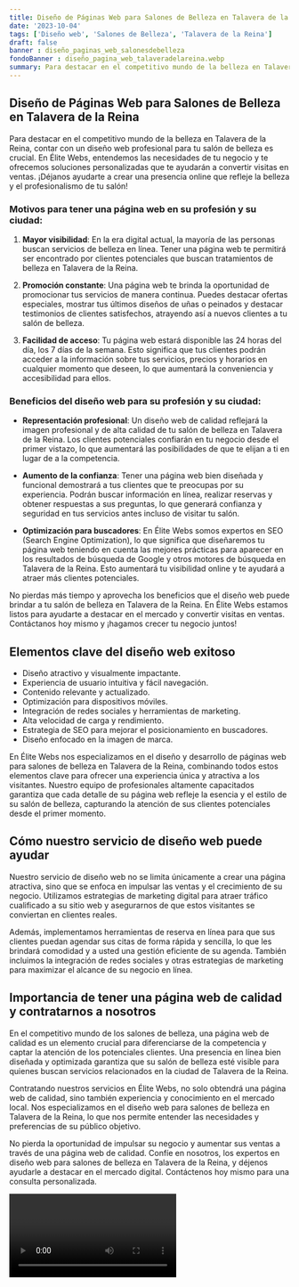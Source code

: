 ```yaml
---
title: Diseño de Páginas Web para Salones de Belleza en Talavera de la Reina
date: '2023-10-04'
tags: ['Diseño web', 'Salones de Belleza', 'Talavera de la Reina']
draft: false
banner : diseño_paginas_web_salonesdebelleza
fondoBanner : diseño_pagina_web_talaveradelareina.webp
summary: Para destacar en el competitivo mundo de la belleza en Talavera de la Reina, contar con un diseño web profesional para tu salón de belleza es crucial. En Élite Webs, entendemos las necesidades de tu negocio y te ofrecemos soluciones personalizadas que te ayudarán a convertir visitas en ventas. ¡Déjanos ayudarte a crear una presencia online que refleje la belleza y el profesionalismo de tu salón!
---
```


## Diseño de Páginas Web para Salones de Belleza en Talavera de la Reina

Para destacar en el competitivo mundo de la belleza en Talavera de la Reina, contar con un diseño web profesional para tu salón de belleza es crucial. En Élite Webs, entendemos las necesidades de tu negocio y te ofrecemos soluciones personalizadas que te ayudarán a convertir visitas en ventas. ¡Déjanos ayudarte a crear una presencia online que refleje la belleza y el profesionalismo de tu salón!

### Motivos para tener una página web en su profesión y su ciudad:

1. **Mayor visibilidad**: En la era digital actual, la mayoría de las personas buscan servicios de belleza en línea. Tener una página web te permitirá ser encontrado por clientes potenciales que buscan tratamientos de belleza en Talavera de la Reina.

2. **Promoción constante**: Una página web te brinda la oportunidad de promocionar tus servicios de manera continua. Puedes destacar ofertas especiales, mostrar tus últimos diseños de uñas o peinados y destacar testimonios de clientes satisfechos, atrayendo así a nuevos clientes a tu salón de belleza.

3. **Facilidad de acceso**: Tu página web estará disponible las 24 horas del día, los 7 días de la semana. Esto significa que tus clientes podrán acceder a la información sobre tus servicios, precios y horarios en cualquier momento que deseen, lo que aumentará la conveniencia y accesibilidad para ellos.

### Beneficios del diseño web para su profesión y su ciudad:

- **Representación profesional**: Un diseño web de calidad reflejará la imagen profesional y de alta calidad de tu salón de belleza en Talavera de la Reina. Los clientes potenciales confiarán en tu negocio desde el primer vistazo, lo que aumentará las posibilidades de que te elijan a ti en lugar de a la competencia.

- **Aumento de la confianza**: Tener una página web bien diseñada y funcional demostrará a tus clientes que te preocupas por su experiencia. Podrán buscar información en línea, realizar reservas y obtener respuestas a sus preguntas, lo que generará confianza y seguridad en tus servicios antes incluso de visitar tu salón.

- **Optimización para buscadores**: En Élite Webs somos expertos en SEO (Search Engine Optimization), lo que significa que diseñaremos tu página web teniendo en cuenta las mejores prácticas para aparecer en los resultados de búsqueda de Google y otros motores de búsqueda en Talavera de la Reina. Esto aumentará tu visibilidad online y te ayudará a atraer más clientes potenciales.

No pierdas más tiempo y aprovecha los beneficios que el diseño web puede brindar a tu salón de belleza en Talavera de la Reina. En Élite Webs estamos listos para ayudarte a destacar en el mercado y convertir visitas en ventas. Contáctanos hoy mismo y ¡hagamos crecer tu negocio juntos!

<GifSeo />

<Cta />

## Elementos clave del diseño web exitoso

- Diseño atractivo y visualmente impactante.
- Experiencia de usuario intuitiva y fácil navegación.
- Contenido relevante y actualizado.
- Optimización para dispositivos móviles.
- Integración de redes sociales y herramientas de marketing.
- Alta velocidad de carga y rendimiento.
- Estrategia de SEO para mejorar el posicionamiento en buscadores.
- Diseño enfocado en la imagen de marca.

En Élite Webs nos especializamos en el diseño y desarrollo de páginas web para salones de belleza en Talavera de la Reina, combinando todos estos elementos clave para ofrecer una experiencia única y atractiva a los visitantes. Nuestro equipo de profesionales altamente capacitados garantiza que cada detalle de su página web refleje la esencia y el estilo de su salón de belleza, capturando la atención de sus clientes potenciales desde el primer momento.

## Cómo nuestro servicio de diseño web puede ayudar

Nuestro servicio de diseño web no se limita únicamente a crear una página atractiva, sino que se enfoca en impulsar las ventas y el crecimiento de su negocio. Utilizamos estrategias de marketing digital para atraer tráfico cualificado a su sitio web y asegurarnos de que estos visitantes se conviertan en clientes reales.

Además, implementamos herramientas de reserva en línea para que sus clientes puedan agendar sus citas de forma rápida y sencilla, lo que les brindará comodidad y a usted una gestión eficiente de su agenda. También incluimos la integración de redes sociales y otras estrategias de marketing para maximizar el alcance de su negocio en línea.

## Importancia de tener una página web de calidad y contratarnos a nosotros

En el competitivo mundo de los salones de belleza, una página web de calidad es un elemento crucial para diferenciarse de la competencia y captar la atención de los potenciales clientes. Una presencia en línea bien diseñada y optimizada garantiza que su salón de belleza esté visible para quienes buscan servicios relacionados en la ciudad de Talavera de la Reina.

Contratando nuestros servicios en Élite Webs, no solo obtendrá una página web de calidad, sino también experiencia y conocimiento en el mercado local. Nos especializamos en el diseño web para salones de belleza en Talavera de la Reina, lo que nos permite entender las necesidades y preferencias de su público objetivo.

No pierda la oportunidad de impulsar su negocio y aumentar sus ventas a través de una página web de calidad. Confíe en nosotros, los expertos en diseño web para salones de belleza en Talavera de la Reina, y déjenos ayudarle a destacar en el mercado digital. Contáctenos hoy mismo para una consulta personalizada.

<Video />

<CtaBot job='Salones de Belleza' city='Talavera de la Reina'/>

<Gmaps query='Talavera de la Reina+españa+maps' />